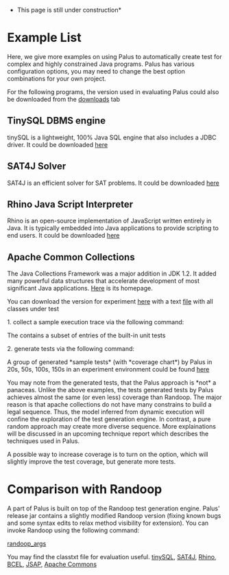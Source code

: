 *This page is still under construction*

<wiki:toc max_depth="3" />

=Example List=

Here, we give more examples on using Palus to automatically create test for complex and highly constrained Java programs. Palus has various configuration options, you may need to change the best option combinations for your own project.

For the following programs, the version used in evaluating Palus could also be downloaded from the [http://code.google.com/p/tpalus/downloads/list downloads] tab

==TinySQL DBMS engine==

tinySQL is a lightweight, 100% Java SQL engine that also includes a JDBC driver. It could be downloaded [http://www.jepstone.net/tinySQL/ here]

==SAT4J Solver==

SAT4J is an efficient solver for SAT problems. It could be downloaded [http://www.sat4j.org/ here]

==Rhino Java Script Interpreter==

Rhino is an open-source implementation of JavaScript written entirely in Java. It is typically embedded into Java applications to provide scripting to end users. It could be downloaded [http://www.mozilla.org/rhino/ here]


==Apache Common Collections==

The Java Collections Framework was a major addition in JDK 1.2. It added many powerful data structures that accelerate development of most significant Java applications. [http://commons.apache.org/collections/ Here] is its homepage.

You can download the version for experiment [http://code.google.com/p/tpalus/source/browse/trunk/%20tpalus%20--username%20racezhang/Palus/experiment-program/apache-3.2-exp.jar here] with a text [http://code.google.com/p/tpalus/source/browse/trunk/%20tpalus%20--username%20racezhang/Palus/apachecollectionexperiment/apacheclass.tx file] with all classes under test

1. collect a sample execution trace via the following command:
   
{{{   java -javaagent:./palus-0.1.jar=apache -cp ./palus-0.1.jar:./asm-all-3.1.jar:./apache-3.2-exp.jar:./junit-4.8.2.jar:$CLASSPATH org.apache.commons.collections.TestAll}}}

The {{{org.apache.commons.collections.TestAll}}} contains a subset of  entries of the built-in unit tests

2. generate tests via the following command:

{{{ java -Xmx2G -cp ./palus-0.1.jar:./asm-all-3.1.jar:./plume.jar:./apache-3.2-exp.jar palus.main.OfflineMain --time_limit 50 --class_file ./apacheclass.txt --trace_file apache_trace.model --switch_time_to_random 6000 --process_large_trace}}}

A group of generated *sample tests* (with *coverage chart*) by Palus in 20s, 50s, 100s, 150s in an experiment environment could be found [http://code.google.com/p/tpalus/source/browse/trunk/%20tpalus%20--username%20racezhang/Palus/apachecollectionexperiment/apache_collection_tests_coverage.tar.bz2 here]

You may note from the generated tests, that the Palus approach is *not* a panaceas. Unlike the above examples, the tests generated tests by Palus achieves almost the same (or even less) coverage than Randoop. The major reason is that apache collections do not have many constrains to build a legal sequence. Thus, the model inferred from dynamic execution will confine the exploration of the test generation engine. In contrast, a pure random approach may create more diverse sequence. More explainations will be discussed in an upcoming technique report which describes the techniques used in Palus.

A possible way to increase coverage is to turn on the {{{-exhaustive_diversify_seq}}} option, which will slightly improve the test coverage, but generate more tests.

=Comparison with Randoop=

A part of Palus is built on top of the Randoop test generation engine. Palus' release jar contains a slightly modified Randoop version (fixing known bugs and some syntax edits to relax method visibility for extension). You can invoke Randoop using the following command:

{{{java -cp palus-0.1.jar:$YOUR_CLASS_PATH randoop.main.Main }}}[http://randoop.googlecode.com/hg/doc/index.html#command-line-options randoop_args]


You may find the classtxt file for evaluation useful. [http://code.google.com/p/tpalus/source/browse/trunk/%20tpalus%20--username%20racezhang/Palus/tinysqlexperiment/tinysqlclass.txt tinySQL], [http://code.google.com/p/tpalus/source/browse/trunk/%20tpalus%20--username%20racezhang/Palus/sat4jexperiment/sat4jclass.txt SAT4J], [http://code.google.com/p/tpalus/source/browse/trunk/%20tpalus%20--username%20racezhang/Palus/rhinoexperiment/rhinoclass.txt Rhino], [http://code.google.com/p/tpalus/source/browse/trunk/%20tpalus%20--username%20racezhang/Palus/bcelexperiment/bcelclass.txt BCEL], [http://code.google.com/p/tpalus/source/browse/trunk/%20tpalus%20--username%20racezhang/Palus/jsap2.1experiment/jsapclass.txt JSAP], [http://code.google.com/p/tpalus/source/browse/trunk/%20tpalus%20--username%20racezhang/Palus/apachecollectionexperiment/apacheclass.txt Apache Commons]